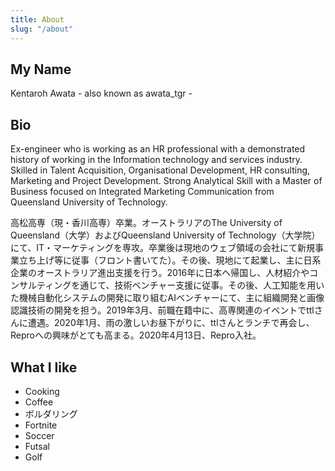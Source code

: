 ```yaml
---
title: About
slug: "/about"
---
```


## My Name
Kentaroh Awata - also known as awata_tgr -

## Bio
Ex-engineer who is working as an HR professional with a demonstrated history of working in the Information technology and services industry. Skilled in Talent Acquisition, Organisational Development, HR consulting, Marketing and Project Development. Strong Analytical Skill with a Master of Business focused on Integrated Marketing Communication from Queensland University of Technology.

高松高専（現・香川高専）卒業。オーストラリアのThe University of Queensland（大学）およびQueensland University of Technology（大学院）にて、IT・マーケティングを専攻。卒業後は現地のウェブ領域の会社にて新規事業立ち上げ等に従事（フロント書いてた）。その後、現地にて起業し、主に日系企業のオーストラリア進出支援を行う。2016年に日本へ帰国し、人材紹介やコンサルティングを通じて、技術ベンチャー支援に従事。その後、人工知能を用いた機械自動化システムの開発に取り組むAIベンチャーにて、主に組織開発と画像認識技術の開発を担う。2019年3月、前職在籍中に、高専関連のイベントでttlさんに遭遇。2020年1月、雨の激しいお昼下がりに、ttlさんとランチで再会し、Reproへの興味がとても高まる。2020年4月13日、Repro入社。

## What I like
- Cooking
- Coffee
- ボルダリング
- Fortnite
- Soccer
- Futsal
- Golf
